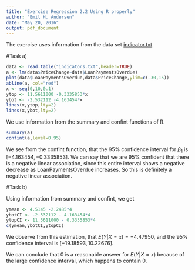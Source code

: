 ---
title: "Exercise Regression 2.2 Using R properly"
author: "Emil H. Andersen"
date: "May 20, 2016"
output: pdf_document
---

The exercise uses information from the data set [indicator.txt](http://www.stat.tamu.edu/~sheather/book/docs/datasets/indicators.txt)

#Task a)

```{r}
data <- read.table("indicators.txt",header=TRUE)
a <- lm(data$PriceChange~data$LoanPaymentsOverdue)
plot(data$LoanPaymentsOverdue,data$PriceChange,ylim=c(-30,15))
abline(a, col="red")
x <- seq(0,10,0.1)
ytop <- 11.5611000 -0.3335853*x
ybot <- -2.532112 -4.163454*x
lines(x,ytop,lty=2)
lines(x,ybot,lty=2)
```

We use information from the summary and confint functions of R.

```{r}
summary(a)
confint(a,level=0.95)
```

We see from the confint function, that the $95 \%$ confidence interval for $\beta_1$ is $[-4.163454,-0.3335853]$. We can say that we are $95 \%$ confident that there is a negative linear association, since this entire interval shows a negative decrease as LoanPaymentsOverdue increases. So this is definitely a negative linear association.

#Task b)

Using information from summary and confint, we get

```{r}
ymean <- 4.5145 -2.2485*4
ybotCI <- -2.532112 - 4.163454*4
ytopCI <- 11.5611000 - 0.3335853*4
c(ymean,ybotCI,ytopCI)
```

We observe from this estimation, that $E(Y|X=x) = -4.47950$, and the $95 \%$ confidence interval is $[-19.18593,10.22676]$.

We can conclude that $0$ is a reasonable answer for $E(Y|X=x)$ because of the large confidence interval, which happens to contain $0$.
